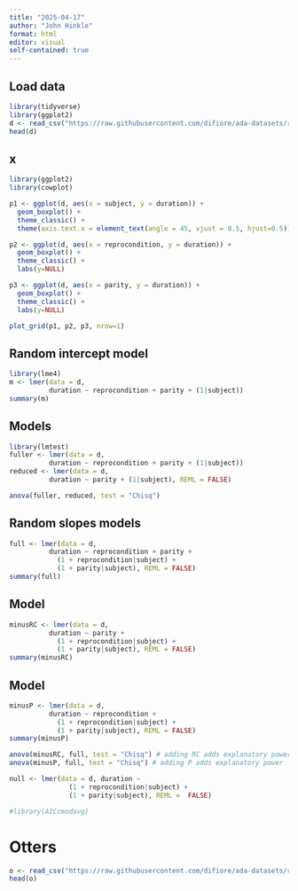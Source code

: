 ```yaml
---
title: "2025-04-17"
author: "John Hinkle"
format: html
editor: visual
self-contained: true
---
```


## Load data

```r
library(tidyverse)
library(ggplot2)
d <- read_csv("https://raw.githubusercontent.com/difiore/ada-datasets/refs/heads/main/chimpgrooming.csv", col_names = TRUE)
head(d)
```

## x

```r
library(ggplot2)
library(cowplot)

p1 <- ggplot(d, aes(x = subject, y = duration)) +
  geom_boxplot() +
  theme_classic() +
  theme(axis.text.x = element_text(angle = 45, vjust = 0.5, hjust=0.5))

p2 <- ggplot(d, aes(x = reprocondition, y = duration)) +
  geom_boxplot() +
  theme_classic() +
  labs(y=NULL)

p3 <- ggplot(d, aes(x = parity, y = duration)) +
  geom_boxplot() +
  theme_classic() +
  labs(y=NULL)

plot_grid(p1, p2, p3, nrow=1)
```

## Random intercept model

```r
library(lme4)
m <- lmer(data = d,
          duration ~ reprocondition + parity + (1|subject))
summary(m)
```

## Models

```r
library(lmtest)
fuller <- lmer(data = d,
          duration ~ reprocondition + parity + (1|subject))
reduced <- lmer(data = d,
          duration ~ parity + (1|subject), REML = FALSE)

anova(fuller, reduced, test = "Chisq")
```

## Random slopes models

```r
full <- lmer(data = d,
          duration ~ reprocondition + parity + 
            (1 + reprocondition|subject) + 
            (1 + parity|subject), REML = FALSE)
summary(full)
```

## Model

```r
minusRC <- lmer(data = d,
          duration ~ parity + 
            (1 + reprocondition|subject) + 
            (1 + parity|subject), REML = FALSE)
summary(minusRC)
```

## Model

```r
minusP <- lmer(data = d,
          duration ~ reprocondition + 
            (1 + reprocondition|subject) + 
            (1 + parity|subject), REML = FALSE)
summary(minusP)
```

```r
anova(minusRC, full, test = "Chisq") # adding RC adds explanatory power
anova(minusP, full, test = "Chisq") # adding P adds explanatory power
```

```r
null <- lmer(data = d, duration ~
               (1 + reprocondition|subject) + 
               (1 + parity|subject), REML =  FALSE)

#library(AICcmodavg)

```

# Otters

```r
o <- read_csv("https://raw.githubusercontent.com/difiore/ada-datasets/refs/heads/main/Bowden-ParryOtter.csv", col_names = TRUE)
head(o)
```

